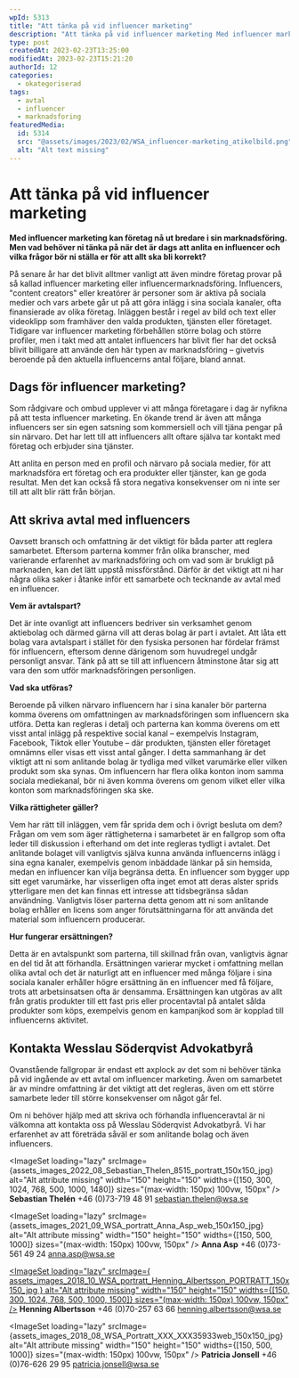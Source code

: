 ```yaml
---
wpId: 5313
title: "Att tänka på vid influencer marketing"
description: "Att tänka på vid influencer marketing Med influencer marketing kan företag nå ut bredare i sin marknadsföring. Men vad behöver ni tänka på när det är dags att anlita en&hellip;"
type: post
createdAt: 2023-02-23T13:25:00
modifiedAt: 2023-02-23T15:21:20
authorId: 12
categories:
  - okategoriserad
tags:
  - avtal
  - influencer
  - marknadsforing
featuredMedia:
  id: 5314
  src: "@assets/images/2023/02/WSA_influencer-marketing_atikelbild.png"
  alt: "Alt text missing"
---
```




# Att tänka på vid influencer marketing

**Med influencer marketing kan företag nå ut bredare i sin marknadsföring. Men vad behöver ni tänka på när det är dags att anlita en influencer och vilka frågor bör ni ställa er för att allt ska bli korrekt?**

På senare år har det blivit alltmer vanligt att även mindre företag provar på så kallad influencer marketing eller influencermarknadsföring. Influencers, "content creators" eller kreatörer är personer som är aktiva på sociala medier och vars arbete går ut på att göra inlägg i sina sociala kanaler, ofta finansierade av olika företag. Inläggen består i regel av bild och text eller videoklipp som framhäver den valda produkten, tjänsten eller företaget. Tidigare var influencer marketing förbehållen större bolag och större profiler, men i takt med att antalet influencers har blivit fler har det också blivit billigare att använde den här typen av marknadsföring – givetvis beroende på den aktuella influencerns antal följare, bland annat.

## **Dags för influencer marketing?**

Som rådgivare och ombud upplever vi att många företagare i dag är nyfikna på att testa influencer marketing. En ökande trend är även att många influencers ser sin egen satsning som kommersiell och vill tjäna pengar på sin närvaro. Det har lett till att influencers allt oftare själva tar kontakt med företag och erbjuder sina tjänster.

Att anlita en person med en profil och närvaro på sociala medier, för att marknadsföra ert företag och era produkter eller tjänster, kan ge goda resultat. Men det kan också få stora negativa konsekvenser om ni inte ser till att allt blir rätt från början.

## **Att skriva avtal med influencers**

Oavsett bransch och omfattning är det viktigt för båda parter att reglera samarbetet. Eftersom parterna kommer från olika branscher, med varierande erfarenhet av marknadsföring och om vad som är brukligt på marknaden, kan det lätt uppstå missförstånd. Därför är det viktigt att ni har några olika saker i åtanke inför ett samarbete och tecknande av avtal med en influencer.

**Vem är avtalspart?**

Det är inte ovanligt att influencers bedriver sin verksamhet genom aktiebolag och därmed gärna vill att deras bolag är part i avtalet. Att låta ett bolag vara avtalspart i stället för den fysiska personen har fördelar främst för influencern, eftersom denne därigenom som huvudregel undgår personligt ansvar. Tänk på att se till att influencern åtminstone åtar sig att vara den som utför marknadsföringen personligen.

**Vad ska utföras?**

Beroende på vilken närvaro influencern har i sina kanaler bör parterna komma överens om omfattningen av marknadsföringen som influencern ska utföra. Detta kan regleras i detalj och parterna kan komma överens om ett visst antal inlägg på respektive social kanal – exempelvis Instagram, Facebook, Tiktok eller Youtube – där produkten, tjänsten eller företaget omnämns eller visas ett visst antal gånger. I detta sammanhang är det viktigt att ni som anlitande bolag är tydliga med vilket varumärke eller vilken produkt som ska synas. Om influencern har flera olika konton inom samma sociala mediekanal, bör ni även komma överens om genom vilket eller vilka konton som marknadsföringen ska ske.

**Vilka rättigheter gäller?**

Vem har rätt till inläggen, vem får sprida dem och i övrigt besluta om dem? Frågan om vem som äger rättigheterna i samarbetet är en fallgrop som ofta leder till diskussion i efterhand om det inte regleras tydligt i avtalet. Det anlitande bolaget vill vanligtvis själva kunna använda influencerns inlägg i sina egna kanaler, exempelvis genom inbäddade länkar på sin hemsida, medan en influencer kan vilja begränsa detta. En influencer som bygger upp sitt eget varumärke, har visserligen ofta inget emot att deras alster sprids ytterligare men det kan finnas ett intresse att tidsbegränsa sådan användning. Vanligtvis löser parterna detta genom att ni som anlitande bolag erhåller en licens som anger förutsättningarna för att använda det material som influencern producerar.

**Hur fungerar ersättningen?**

Detta är en avtalspunkt som parterna, till skillnad från ovan, vanligtvis ägnar en del tid åt att förhandla. Ersättningen varierar mycket i omfattning mellan olika avtal och det är naturligt att en influencer med många följare i sina sociala kanaler erhåller högre ersättning än en influencer med få följare, trots att arbetsinsatsen ofta är densamma. Ersättningen kan utgöras av allt från gratis produkter till ett fast pris eller procentavtal på antalet sålda produkter som köps, exempelvis genom en kampanjkod som är kopplad till influencerns aktivitet.

## **Kontakta Wesslau Söderqvist Advokatbyrå**

Ovanstående fallgropar är endast ett axplock av det som ni behöver tänka på vid ingående av ett avtal om influencer marketing. Även om samarbetet är av mindre omfattning är det viktigt att det regleras, även om ett större samarbete leder till större konsekvenser om något går fel.

Om ni behöver hjälp med att skriva och förhandla influenceravtal är ni välkomna att kontakta oss på Wesslau Söderqvist Advokatbyrå. Vi har erfarenhet av att företräda såväl er som anlitande bolag och även influencers.

<ImageSet
  loading="lazy"
  srcImage={assets_images_2022_08_Sebastian_Thelen_8515_portratt_150x150_jpg}
  alt="Alt attribute missing"
  width="150"
  height="150"
  widths={[150, 300, 1024, 768, 500, 1000, 1480]}
  sizes="(max-width: 150px) 100vw, 150px"
/>
**Sebastian Thelén** +46 (0)73-719 48 91 [sebastian.thelen@wsa.se](mailto:sebastian.thelen@wsa.se)

<ImageSet
  loading="lazy"
  srcImage={assets_images_2021_09_WSA_portratt_Anna_Asp_web_150x150_jpg}
  alt="Alt attribute missing"
  width="150"
  height="150"
  widths={[150, 500, 1000]}
  sizes="(max-width: 150px) 100vw, 150px"
/>
**Anna Asp** +46 (0)73-561 49 24 [anna.asp@wsa.se](mailto:anna.asp@wsa.se)

[<ImageSet
loading="lazy"
srcImage={
assets_images_2018_10_WSA_portratt_Henning_Albertsson_PORTRATT_150x150_jpg
}
alt="Alt attribute missing"
width="150"
height="150"
widths={[150, 300, 1024, 768, 500, 1000, 1500]}
sizes="(max-width: 150px) 100vw, 150px"
/>](https://www.wsa.se/medarbetare/henning-albertsson/wsa_portratt_henning_albertsson_portratt/)
**Henning Albertsson** +46 (0)70-257 63 66 [henning.albertsson@wsa.se](mailto:henning.albertsson@wsa.se)

<ImageSet
  loading="lazy"
  srcImage={assets_images_2018_08_WSA_Portratt_XXX_XXX35933web_150x150_jpg}
  alt="Alt attribute missing"
  width="150"
  height="150"
  widths={[150, 500, 1000]}
  sizes="(max-width: 150px) 100vw, 150px"
/>
**Patricia Jonsell** +46 (0)76-626 29 95 [patricia.jonsell@wsa.se](mailto:patricia.jonsell@wsa.se)
